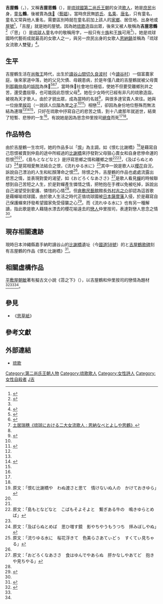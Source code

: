 {{CJK-New-Char|2032F|ver=B}}
{{東亞女性歷史人物
|名稱=吉屋鶴
|身份=[[琉球國|琉球國]][[第二尚氏王朝|第二尚氏王朝]]女歌人
|畫像=
|說明=
|童名=鶴
|出生年=1650年
|出生地=琉球國讀谷山間切久良波村
|逝世年=1668年
|逝世地=琉球國[[那霸|那霸]]仲島
|著作=*《恨む比謝橋》
*《島もとなどなと》
*《流れゆる水に》
|注釋=}}
'''吉屋鶴'''（{{ryu|r=吉屋チル|kn=よしや チルー|rm=Yoshiya ciruu|f=h}}，{{bd|1650年||1668年}}），又稱'''吉屋思鶴'''（{{lang|ryu|よしや思鶴}}），是[[琉球國|琉球國]][[第二尚氏王朝|第二尚氏王朝]]的女流[[歌人|歌人]]，她是[[庶民|庶民]]出身，[[童名|童名]]'''鶴'''，後被賣為[[侏𠌯|侏𠌯]]（[[藝娼|藝娼]]）。當時庶民無[[姓氏|姓氏]]、[[名乘|名乘]]、[[唐名|唐名]]，只有童名，童名又常與他人重名，需要區別時就在童名前加上該人的[[家鄉|家鄉]]、居住地、出身地或[[屋號|屋號]]<ref name="久米村人的姓名">{{Cite web |url=http://nccur.lib.nccu.edu.tw/bitstream/140.119/34595/7/59503207.pdf |title=久米村人的姓名 |access-date=2010-08-20 |archive-date=2016-03-04 |archive-url=https://web.archive.org/web/20160304194452/http://nccur.lib.nccu.edu.tw/bitstream/140.119/34595/7/59503207.pdf |dead-url=no }}</ref>，「吉屋」就是她的屋號。因為她[[琉歌|琉歌]]造詣出眾，後來又被人敬稱為'''吉屋思鶴'''<ref name="吉屋鶴">{{Cite web |url=http://homepage1.nifty.com/B-semi/library/koiutasyuui/24yoshiya.htm |title=吉屋鶴 |accessdate=2010-08-20 |archive-date=2007-03-25 |archive-url=https://web.archive.org/web/20070325181206/http://homepage1.nifty.com/B-semi/library/koiutasyuui/24yoshiya.htm |dead-url=yes }}</ref>（「思」（{{lang|ryu|うみ}}）是[[琉球人|琉球人]]童名中的敬稱用字，一般只有[[士族|士族]]和[[王族|王族]]可用<ref name="久米村人的姓名" />）。她是琉球國時代藝術成就最高的女歌人之一，與另一庶民出身的女歌人[[恩納鍋|恩納鍋]]並稱為「琉球女流歌人雙璧」<ref>{{Cite web |url=http://island.geocities.jp/kazan_jinai/ |title=吉やチルー＆恩納ナビー　琉球女流歌人双璧の対比を考察する |access-date=2010-08-20 |archive-url=https://web.archive.org/web/20160304190210/http://island.geocities.jp/kazan_jinai/ |archive-date=2016-03-04 |dead-url=yes }}</ref>。

==生平==
吉屋鶴生活在[[尚敬王|尚敬王]]時代，出生於[[讀谷山間切|讀谷山間切]][[久良波村|久良波村]]（今[[讀谷村|讀谷村]]）一個富農家庭，後來家道中落，她的父兄欠債、母親患病，於是年僅八歲的吉屋鶴就被父母賣到[[那霸|那霸]][[仲島|仲島]]的[[妓院|妓院]]為侏𠌯<ref name="比謝橋">{{Cite web |url=http://www.okipota.com/soul/column/column002/ |title=比謝橋 |access-date=2010-08-20 |archive-date=2016-03-05 |archive-url=https://web.archive.org/web/20160305044234/http://www.okipota.com/soul/column/column002/ |dead-url=yes }}</ref><ref name="吉屋チル（恩納村）">{{Cite web |url=http://www.dc.ogb.go.jp/hokkoku/yan_koku/07densetu/154.html |title=吉屋チル（恩納村） |access-date=2010-08-20 |archive-date=2016-03-05 |archive-url=https://web.archive.org/web/20160305223808/http://www.dc.ogb.go.jp/hokkoku/yan_koku/07densetu/154.html |dead-url=no }}</ref><ref name="土居瑞穗">[http://ci.nii.ac.jp/els/110000208673.pdf?id=ART0000584126&type=pdf&lang=en&host=cinii&order_no=&ppv_type=0&lang_sw=&no=1282319986&cp= 土居瑞穗《琉球における二大女流歌人 : 恩納なべとよしや思鶴》]{{Dead link|date=2019年10月 |bot=InternetArchiveBot |fix-attempted=yes }}</ref>，當時侏𠌯社會地位極低，使她不但要受離鄉別井之苦，還受盡屈辱，也可能因此怨恨父母<ref name="土居瑞穗" />。她在少女時代已經有非凡的琉歌造詣，被視為天才歌人。由於才貌出眾，成為當時的名妓<ref name="遊女思鶴">{{Cite web |url=http://nire.main.jp/rouman/fudoki/58okin03.htm |title=遊女思鶴 |access-date=2010-08-20 |archive-date=2016-03-04 |archive-url=https://web.archive.org/web/20160304103826/http://nire.main.jp/rouman/fudoki/58okin03.htm |dead-url=no }}</ref>，與很多達官貴人來往。她與一位[[仲里|仲里]][[按司|按司]]（一說該人[[琉球位階|位階]]為[[里之子|里之子]]<ref name="琉歌にみる桜" /><ref name="よしや">{{Cite web |url=http://ryukyushimpo.jp/news/storyid-43294-storytopic-121.html |title=よしや |access-date=2010-08-20 |archive-date=2015-09-14 |archive-url=https://web.archive.org/web/20150914210817/http://ryukyushimpo.jp/news/storyid-43294-storytopic-121.html |dead-url=no }}</ref>）相戀<ref name="吉屋チル（恩納村）" />，卻因為身份地位懸殊而無法結為連理<ref name="土居瑞穗" /><ref name="琉歌にみる桜">{{Cite web |url=http://www.city.ginowan.okinawa.jp/DAT/LIB/WEB/1/gatimayaa-8.pdf |title=琉歌にみる桜 |accessdate=2010-08-20 |archive-date=2015-05-07 |archive-url=https://web.archive.org/web/20150507214355/http://www.city.ginowan.okinawa.jp/DAT/LIB/WEB/1/gatimayaa-8.pdf |dead-url=yes }}</ref><ref name="遊女思鶴" />，只好在琉歌中抒寫自己的悲苦之情，到十八歲那年就逝世，結束了短暫、悲慘的一生<ref name="土居瑞穗" />。有說她是因為思念仲里按司[[絕食|絕食]]而死<ref name="土居瑞穗" /><ref name="吉屋チル（恩納村）" />。

==作品特色==
由於吉屋鶴一生坎坷，她的作品多以「[[恨|恨]]」為主調，如《恨む比謝橋》<ref>原文：「恨む比謝橋や　わぬ渡さと思て　情けないぬ人の　かけておきゆら」</ref>是藉寫自己怨恨被賣到仲島的途中所經過的[[比謝橋|比謝橋]]來抒發對父母狠心賣女和自身悲慘命運的怨恨<ref name="土居瑞穗" /><ref name="比謝橋" />，《島もとなどなと》是抒寫思鄉之情和離鄉之恨<ref>原文：「島もとなどなと　こばもそよそよと　繋ぎある牛の　鳴きゆらとめば」</ref><ref name="土居瑞穗" />，《及ばらぬとめば》<ref>原文：「及ばらぬとめば　思ひ増す鏡　影やちやうもうつち　拝みぼしやぬ」</ref>是寫相愛無法結合之恨，《流れゆる水に》<ref>原文：「流りゆる水に　桜花浮きて　色美らさあてぃどぅ　すくてぃ見ちゃる」</ref>其中一說是歌人以[[櫻花|櫻花]]自況，訴說自己漂泊的人生和紅顏薄命之恨<ref name="土居瑞穗" />。除恨之外，吉屋鶴的作品也處處流露出悲苦之情，並表現對愛的渴望，如《おどろくなあささ》<ref>原文：「おどろくなあささ　食はゆんでやあらぬ　肝かなしやあてど　抱きや見ちやる」</ref>是歌人看見[[蟬|蟬]]的時候聯想到自己苦短之人生，於是對蟬產生憐惜之情，把牠抱在手裡以免被吃掉，訴說出自己渴望受到愛護、憐惜的心情<ref name="土居瑞穗" />。但[[倉敷民藝館|倉敷民藝館]]館長[[外村吉之介|外村吉之介]]卻認為這首歌是藉蟬喻琉球國，由於歌人生活之時代正值琉球國被[[日本|日本]][[薩摩藩|薩摩藩]]入侵，於是藉寫自己保護蟬來抒發希望國家免受侵襲之心<ref>{{Cite web |url=http://members3.jcom.home.ne.jp/mizugame100/kotoba/kotoba52-54.htm |title=推敲・改作・添削 |accessdate=2010-08-20 |archive-date=2016-03-04 |archive-url=https://web.archive.org/web/20160304113654/http://members3.jcom.home.ne.jp/mizugame100/kotoba/kotoba52-54.htm |dead-url=yes }}</ref>。而《流れゆる水に》也有另一種解讀，指此歌是歌人藉隨水漂去的櫻花喻遠去的[[戀人|戀人]]仲里按司，表達對戀人思念之情<ref name="琉歌にみる桜" />。
==現存相關遺跡==
現時日本沖繩縣嘉手納町讀谷山的[[比謝橋|比謝橋]]遺址（今[[國道58號|國道58號]]）的と[[吉屋鶴歌碑|吉屋鶴歌碑]]刻有吉屋鶴的作品《恨む比謝橋》<ref name="">{{Cite web |url=http://www.okikosai.or.jp/kenkyusho/magazine/sima_14/sima14-04.pdf |title=比謝橋について |accessdate=2010-08-20 |archive-date=2004-11-21 |archive-url=https://web.archive.org/web/20041121205043/http://www.okikosai.or.jp/kenkyusho/magazine/sima_14/sima14-04.pdf |dead-url=yes }}</ref>。
==相關虛構作品==
[[平敷屋朝敏|平敷屋朝敏]]著有擬古文小說《苔之下》（{{lang|ja|苔の下}}），以吉屋鶴和仲里按司的戀情為題材<ref>{{Cite web |url=http://ryukyushimpo.jp/news/storyid-41382-storytopic-121.html |title=『苔の下』 (こけのした) |access-date=2010-08-20 |archive-date=2015-09-14 |archive-url=https://web.archive.org/web/20150914014848/http://ryukyushimpo.jp/news/storyid-41382-storytopic-121.html |dead-url=no }}</ref><ref name="土居瑞穗" /><ref name="よしや" />。
==參見==
*《[[思草紙|思草紙]]》

==參考文獻==
<div class="references-small">
<references></references>
</div>
==外部連結==
*[https://web.archive.org/web/20110405151119/http://www.edu.city.kyoto.jp/hp/saikyo/okinawa/ryuhka.html 琉歌]

[[Category:第二尚氏王朝人物|Category:第二尚氏王朝人物]]
[[Category:琉歌歌人|Category:琉歌歌人]]
[[Category:女性詩人|Category:女性詩人]]
[[Category:女性自殺者|Category:女性自殺者]]
[[Category:死於絕食的各國人物|J吉]]